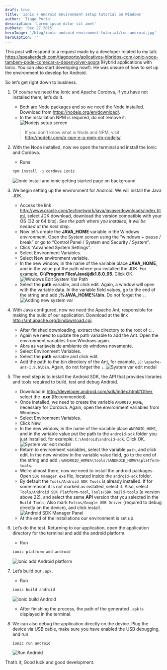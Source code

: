 ```yaml
---
draft: true
title: 'Ionic + Android environment setup tutorial on Windows'
author: 'Tiago Porto'
description: 'Lorem ipsum dolor sit amet'
pubDate: 'Dec 27 2015'
heroImage: '/blog/ionic-android-enviroment-tutorial/run-android.jpg'
heroCaption: ''
---
```


This post will respond to a request made by a developer related to my talk
https://speakerdeck.com/tiagoporto/aplicativos-hibridos-com-ionic-voce-tambem-pode-comecar-a-desenvolver-agora
(Hybrid applications with Ionic. You can also start developing now!). He was unsure of how to set up the environment
to develop for Android.

So let’s get right down to business.

1.  Of course we need the Ionic and Apache Cordova, if you have not installed them, let’s do it.

    - Both are Node packages and so we need the Node installed. Download from https://nodejs.org/en/download/.
    - In the installation NPM is required, do not remove it.
      ![Nodejs setup screen](/blog/ionic-android-enviroment-tutorial/node-setup-screen.png)

    > If you don’t know what is Node and NPM, visit http://nodebr.com/o-que-e-a-npm-do-nodejs/

1.  With the Node installed, now we open the terminal and install the Ionic and Cordova.

    - Runs

    ```bash
    npm install -g cordova ionic
    ```

    ![Ionic install and ionic getting started page on background](/blog/ionic-android-enviroment-tutorial/ionic-install.png)

1.  We begin setting up the environment for Android. We will install the Java JDK.

    - Access the link http://www.oracle.com/technetwork/java/javase/downloads/index.html, select JDK download,
      download the version compatible with your OS (32 or 64 bits). _See the path where you installed,
      it will be needed at the next step_.
    - Now let’s create the **JAVA_HOME** variable in the Windows environment.
      Open the System screen using the “windows + pause / break” or go to
      “Control Panel / System and Security / System”.
    - Click “Advanced System Settings”.
    - Select Environment Variables.
    - Select New environment variable.
    - In the new window, in the name of the variable place **JAVA_HOME**, and in
      the value put the path where you installed the JDK. For example,
      **C:\Program Files\Java\jdk1.8.0_65**. Click OK.
      ![Windows Edit System Var Path](/blog/ionic-android-enviroment-tutorial/adding-system-var.png)
    - Select the **path** variable, and click edit. Again, a window will open
      with the variable data. In the variable field values, go to the end of the
      string and add **;%JAVA_HOME%\bin**. Do not forget the `;`.
      ![Adding new system var](/blog/ionic-android-enviroment-tutorial/adding-bin-system-var.png)

1.  With Java configured, now we need the Apache Ant, responsible for making the
    build of our application. Download at the link http://ant.apache.org/bindownload.cgi.

    - After finished downloading, extract the directory to the root of `C:`.
    - Again we need to update the path variable to add the Ant. Open the environment variables from Windows again.
    - Abra as variáveis de ambiente do windows novamente.
    - Select Environment Variables.
    - Select the **path** variable and click edit.
    - Add the path to the bin directory of the Ant, for example,
      `;C:\apache-ant-1.9.6\bin`. Again, do not forget the `;`.
      ![System var edit modal](/blog/ionic-android-enviroment-tutorial/adding-ant-system-var.png)

1.  The next step is to install the Android SDK, the API that provides libraries
    and tools required to build, test and debug Android.

    - Download in http://developer.android.com/sdk/index.html#Other, select the
      **.exe** (Recommended).
    - Once installed, we need to create the variable `ANDROID_HOME`, necessary for
      Cordova. Again, open the environment variables from Windows.
    - Select Environment Variables.
    - Click New.
    - In the new window, in the name of the variable place `ANDROID_HOME`, and in the
      variable value put the path to the `android-sdk` folder you just installed,
      for example: `C:\Android\android-sdk`. Click OK.
      ![System var edit modal](/blog/ionic-android-enviroment-tutorial/android-home-var.png)
    - Return to environment variables, select the variable `path`, and click edit.
      In the new window in the variable value field, go to the end of the string
      and add `;%ANDROID_HOME%\tools;%ANDROID_HOME%\platform-tools`.
    - We’re almost there, now we need to install the android packages. Open
      `SDK Manager.exe` file, located inside the `android-sdk` folder.
    - By default the `Tools/Android SDK Tools` is already installed. If for some
      reason it is not marked as installed, select it. Also, select
      `Tools/Android SDK Platform-tool`, `Tools/SDK build-tools` (a version above 22),
      and select the same **API** version that you selected in the `Build Tools`.
      Also mark `Extras/Google USB Driver` (required to debug directly on the device),
      and click install.
      ![Android SDK Manager Panel](/blog/ionic-android-enviroment-tutorial/android-sdk-manager-panel.png)
    - At the end of the installations our environment is set up.

1.  Let’s do the test. Returning to our application, open the application directory for the terminal and add the android platform.

    - Run

    ```bash
    ionic platform add android
    ```

    ![Ionic add Android platform](/blog/ionic-android-enviroment-tutorial/ionic-platform-add-android.png)

1.  Let’s build our `.apk`.

    - Run

    ```bash
    ionic build android
    ```

    ![Ionic build Android](/blog/ionic-android-enviroment-tutorial/ionic-build-android.png)

    - After finishing the process, the path of the generated `.apk` is displayed in the terminal.

1.  We can also debug the application directly on the device. Plug the device
    via USB cable, make sure you have enabled the USB debugging, and run
    ```bash
    ionic run android
    ```
    ![Run Android](/blog/ionic-android-enviroment-tutorial/run-android.jpg)

That’s it, Good luck and good development.
